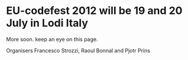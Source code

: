 = EU-codefest 2012 will be 19 and 20 July in Lodi Italy =

More soon. keep an eye on this page.

Organisers Francesco Strozzi, Raoul Bonnal and Pjotr Prins